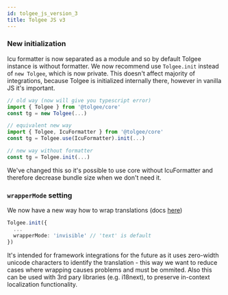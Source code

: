 ```yaml
---
id: tolgee_js_version_3
title: Tolgee JS v3
---
```


### New initialization

Icu formatter is now separated as a module and so by default Tolgee instance is without formatter. We now recommend use `Tolgee.init` instead of `new Tolgee`, which is now private. This doesn't affect majority of integrations, because Tolgee is initialized internally there, however in vanilla JS it's important.

```ts
// old way (now will give you typescript error)
import { Tolgee } from '@tolgee/core'
const tg = new Tolgee(...)

// equivalent new way
import { Tolgee, IcuFormatter } from '@tolgee/core'
const tg = Tolgee.use(IcuFormatter).init(...)

// new way without formatter
const tg = Tolgee.init(...)
```

We've changed this so it's possible to use core without IcuFormatter and therefore decrease bundle size
when we don't need it.

### `wrapperMode` setting

We now have a new way how to wrap translations (docs [here](../web/configuration#wrappermode))

```ts
Tolgee.init({
  ...
  wrapperMode: 'invisible' // 'text' is default
})
```

It's intended for framework integrations for the future as it uses zero-width unicode characters to identify
the translation - this way we want to reduce cases where wrapping causes problems and must be ommited.
Also this can be used with 3rd pary libraries (e.g. i18next), to preserve in-context localization functionality.
